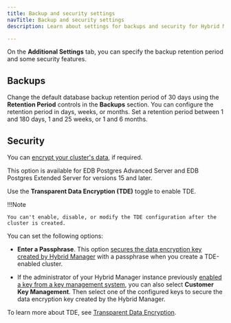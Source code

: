 ```yaml
---
title: Backup and security settings
navTitle: Backup and security settings
description: Learn about settings for backups and security for Hybrid Manager.

---
```


On the **Additional Settings** tab, you can specify the backup retention period and some security features.

## Backups

Change the default database backup retention period of 30 days using the
**Retention Period** controls in the **Backups** section. You can configure the
retention period in days, weeks, or months. Set a retention period
between 1 and 180 days, 1 and 25 weeks, or 1 and 6 months.

## Security

You can [encrypt your cluster's data](https://www.enterprisedb.com/docs/tde/latest/about/what/), if required.

This option is available for EDB Postgres Advanced Server and EDB Postgres Extended Server for versions 15 and later.

Use the **Transparent Data Encryption (TDE)** toggle to enable TDE. 

!!!Note

    You can't enable, disable, or modify the TDE configuration after the cluster is created.
    

You can set the following options:

-   **Enter a Passphrase**. This option [secures the data encryption key created by Hybrid Manager](https://www.enterprisedb.com/docs/tde/latest/secure_key/#choosing-a-mechanism-to-protect-the-data-encryption-key) with a passphrase when you create a TDE-enabled cluster.

-   If the administrator of your Hybrid Manager instance previously [enabled a key from a key management system](../../kms_for_tde/adding_kms_support.mdx), you can also select **Customer Key Management**. Then select one of the configured keys to secure the data encryption key created by the Hybrid Manager.

To learn more about TDE, see [Transparent Data Encryption](https://www.enterprisedb.com/docs/tde/latest/about/).
